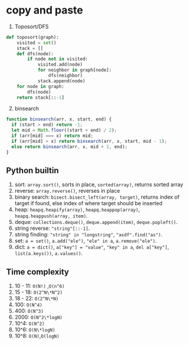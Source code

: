 # copy and paste

1. Toposort/DFS

```py
def toposort(graph):
    visited = set()
    stack = []
    def dfs(node):
        if node not in visited:
            visited.add(node)
            for neighbor in graph[node]:
                dfs(neighbor)
            stack.append(node)
    for node in graph:
        dfs(node)
    return stack[::-1]
```

2. binsearch

```js
function binsearch(arr, x, start, end) {
  if (start > end) return -1;
  let mid = Math.floor((start + end) / 2);
  if (arr[mid] === x) return mid;
  if (arr[mid] > x) return binsearch(arr, x, start, mid - 1);
  else return binsearch(arr, x, mid + 1, end);
}
```

## Python builtin

1. sort: `array.sort()`, sorts in place, `sorted(array)`, returns sorted array
2. reverse: `array.reverse()`, reverses in place
3. binary search: `bisect.bisect_left(array, target)`, returns index of target if found, else index of where target should be inserted
4. heap: `heapq.heapify(array)`, `heapq.heappop(array)`, `heapq.heappush(array, item)`.
5. deque: `collections.deque()`, `deque.append(item)`, `deque.popleft()`.
6. string reverse: `"string"[::-1]`.
7. string finding: `"string" in "longstring"`, `"asdf".find("as")`.
8. set: `a = set()`, `a.add("ele")`, `"ele" in a`, `a.remove("ele")`.
9. dict: `a = dict()`, `a["key"] = "value"`, `"key" in a`, `del a["key"]`, `list(a.keys())`, `a.values()`.

## Time complexity

1. 10 - 11: `O(N!)` ,`O(n^6)`
2. 15 - 18: `O(2^N\*N^2)`
3. 18 - 22: `O(2^N\*N)`
4. 100: `O(N^4)`
5. 400: `O(N^3)`
6. 2000: `O(N^2\*logN)`
7. 10^4: `O(N^2)`
8. 10^6: `O(N\*logN)`
9. 10^8: `O(N)`,`O(logN)`
